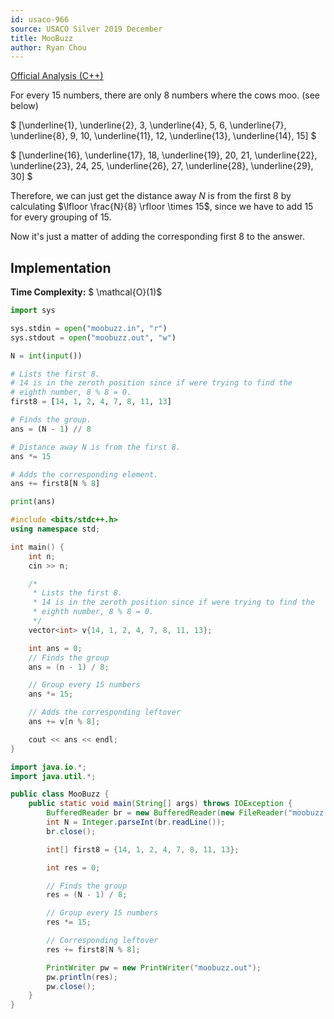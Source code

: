 ```yaml
---
id: usaco-966
source: USACO Silver 2019 December
title: MooBuzz
author: Ryan Chou
---
```


[Official Analysis (C++)](http://www.usaco.org/current/data/sol_moobuzz_silver_dec19.html)

For every $15$ numbers, there are only $8$ numbers where the cows moo. (see below)

$ [\underline{1}, \underline{2}, 3, \underline{4}, 5, 6, \underline{7}, \underline{8}, 9, 10, \underline{11}, 12, \underline{13}, \underline{14}, 15] $

$ [\underline{16}, \underline{17}, 18, \underline{19}, 20, 21, \underline{22}, \underline{23}, 24, 25, \underline{26}, 27, \underline{28}, \underline{29}, 30] $

Therefore, we can just get the distance away $N$ is from the first $8$ by calculating  $\lfloor \frac{N}{8} \rfloor \times 15$, since we have to add $15$ for every grouping of $15$.

Now it's just a matter of adding the corresponding first $8$ to the answer.

## Implementation

**Time Complexity:** $ \mathcal{O}(1)$
<LanguageSection>
<PySection>
```py
import sys

sys.stdin = open("moobuzz.in", "r")
sys.stdout = open("moobuzz.out", "w")

N = int(input())

# Lists the first 8.
# 14 is in the zeroth position since if were trying to find the
# eighth number, 8 % 8 = 0.
first8 = [14, 1, 2, 4, 7, 8, 11, 13]

# Finds the group.
ans = (N - 1) // 8

# Distance away N is from the first 8.
ans *= 15

# Adds the corresponding element.
ans += first8[N % 8]

print(ans)
```
</PySection>
<CPPSection>

```cpp
#include <bits/stdc++.h>
using namespace std;

int main() {
	int n;
	cin >> n;

	/*
	 * Lists the first 8.
	 * 14 is in the zeroth position since if were trying to find the
	 * eighth number, 8 % 8 = 0.
	 */
	vector<int> v{14, 1, 2, 4, 7, 8, 11, 13};

	int ans = 0;
	// Finds the group
	ans = (n - 1) / 8;

	// Group every 15 numbers
	ans *= 15;

	// Adds the corresponding leftover
	ans += v[n % 8];

	cout << ans << endl;
}
```
</CPPSection>
<JavaSection>

```java
import java.io.*;
import java.util.*;

public class MooBuzz {
	public static void main(String[] args) throws IOException {
		BufferedReader br = new BufferedReader(new FileReader("moobuzz.in"));
		int N = Integer.parseInt(br.readLine());
		br.close();

		int[] first8 = {14, 1, 2, 4, 7, 8, 11, 13};

		int res = 0;

		// Finds the group
		res = (N - 1) / 8;

		// Group every 15 numbers
		res *= 15;

		// Corresponding leftover
		res += first8[N % 8];

		PrintWriter pw = new PrintWriter("moobuzz.out");
		pw.println(res);
		pw.close();
	}
}
```
</JavaSection>

</LanguageSection>
